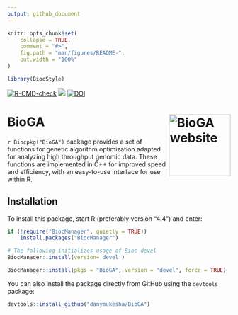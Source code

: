 ---
output: github_document
---

<!-- README.md is generated from README.Rmd. Please edit that file -->

```{r, include = FALSE}
knitr::opts_chunk$set(
    collapse = TRUE,
    comment = "#>",
    fig.path = "man/figures/README-",
    out.width = "100%"
)

library(BiocStyle)
```

<!-- badges: start -->
  [![R-CMD-check](https://github.com/danymukesha/BioGA/actions/workflows/R-CMD-check.yaml/badge.svg)](https://github.com/danymukesha/BioGA/actions/workflows/R-CMD-check.yaml)
  [![](https://img.shields.io/badge/devel%20version-0.99.6-blue.svg)](https://github.com/danymukesha/BioGA)
  [![DOI](https://zenodo.org/badge/DOI/10.5281/zenodo.15801072.svg)](https://doi.org/10.5281/zenodo.15801072)
  <!-- badges: end -->
  
# BioGA <a href="https://danymukesha.github.io/BioGA/"><img src="man/figures/logo.png" align="right" height="139" alt="BioGA website" /></a>

`r Biocpkg("BioGA")` package provides a set of functions for genetic algorithm 
optimization adapted for analyzing high throughput genomic data. 
These functions are implemented in C++ for improved speed and efficiency, 
with an easy-to-use interface for use within R.

## Installation

To install this package, start R (preferably version "4.4") and enter:

```{r installation , eval=FALSE}
if (!require("BiocManager", quietly = TRUE))
    install.packages("BiocManager")

# The following initializes usage of Bioc devel
BiocManager::install(version='devel')

BiocManager::install(pkgs = "BioGA", version = "devel", force = TRUE)
```

You can also install the package directly from GitHub 
using the `devtools` package:

```{r installation_from_github , eval=FALSE}
devtools::install_github("danymukesha/BioGA")
```


